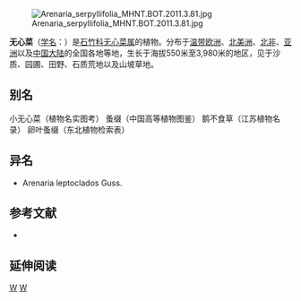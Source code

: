 {{not|蕹菜}}
{{Speciesbox
| taxon = Arenaria(植物) serpyllifolia
| binomial_authority = L.
| image = Arenaria.serpyllifolia1web.jpg
}}
[[File:Arenaria_serpyllifolia_MHNT.BOT.2011.3.81.jpg|thumb]]

'''无心菜'''（[[学名|学名]]：{{lang|la|''Arenaria serpyllifolia''}}）是[[石竹科|石竹科]][[无心菜属|无心菜属]]的植物。分布于[[温带欧洲|温带欧洲]]、[[北美洲|北美洲]]、[[北非|北非]]、[[亚洲|亚洲]]以及[[中国大陆|中国大陆]]的全国各地等地，生长于海拔550米至3,980米的地区，见于沙质、园圃、田野、石质荒地以及山坡草地。

== 别名 ==
小无心菜（植物名实图考） 蚤缀（中国高等植物图鉴） 鹅不食草（江苏植物名录） 卵叶蚤缀（东北植物检索表）

== 异名 ==
* Arenaria leptoclados Guss.

== 参考文献 ==
<div class="references-small">
* {{cite web| url =http://www.bioinfo.cn/db05/KmzwSpecies.php?action=view&id=3675| title =无心菜| work =《中国高等植物数据库全库》| publisher =中国科学院微生物研究所| author =昆明植物研究所| accessdate =2009-02-24| deadurl =yes| archiveurl =https://web.archive.org/web/20160305023926/http://www.bioinfo.cn/db05/KmzwSpecies.php?action=view&id=3675| archivedate =2016-03-05}}
</div>

==延伸阅读==
{{Wikisource further reading}}

{{Taxonbar|from=Q937450}}

[[Category:无心菜属|W]]
[[Category:卡尔·林奈命名的生物分类|W]]